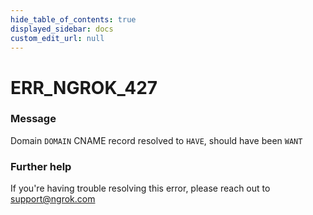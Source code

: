 ```yaml
---
hide_table_of_contents: true
displayed_sidebar: docs
custom_edit_url: null
---
```



# ERR_NGROK_427

### Message
Domain `DOMAIN` CNAME record resolved to `HAVE`, should have been `WANT`

### Further help
If you're having trouble resolving this error, please reach out to [support@ngrok.com](mailto:support@ngrok.com?subject=Help%20with%20ERR_NGROK_427)


<ErrorDetails error='err_ngrok_427' />
